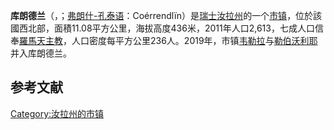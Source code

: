 {{noteTA|G1=瑞士地名}}
{{Infobox Switzerland municipality}}
'''库朗德兰'''（{{lang-fr|Courrendlin}}，{{IPA-fr|kuʁɑ̃dlɛ̃}}；[[弗朗什-孔泰语|弗朗什-孔泰语]]：Coérrendlïn）是[[瑞士|瑞士]][[汝拉州|汝拉州]]的一个[[市镇_(瑞士)|市镇]]，位於該國西北部，面積11.08平方公里，海拔高度436米，2011年人口2,613，七成人口信奉[[羅馬天主教|羅馬天主教]]，人口密度每平方公里236人。2019年，市镇[[韦勒拉|韦勒拉]]与[[勒伯沃利耶|勒伯沃利耶]]并入库朗德兰。

== 参考文献 ==
{{Reflist}}

{{Authority control}}
{{Switzerland-geo-stub}}
[[Category:汝拉州的市镇|Category:汝拉州的市镇]]